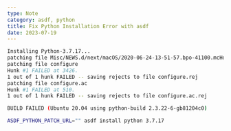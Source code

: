 ```yaml
---
type: Note
category: asdf, python
title: Fix Python Installation Error with asdf
date: 2023-07-19
---
```


```bash
Installing Python-3.7.17...
patching file Misc/NEWS.d/next/macOS/2020-06-24-13-51-57.bpo-41100.mcHdc5.rst
patching file configure
Hunk #1 FAILED at 3426.
1 out of 1 hunk FAILED -- saving rejects to file configure.rej
patching file configure.ac
Hunk #1 FAILED at 510.
1 out of 1 hunk FAILED -- saving rejects to file configure.ac.rej

BUILD FAILED (Ubuntu 20.04 using python-build 2.3.22-6-gb81204c0)
```

```bash
ASDF_PYTHON_PATCH_URL="" asdf install python 3.7.17
```
